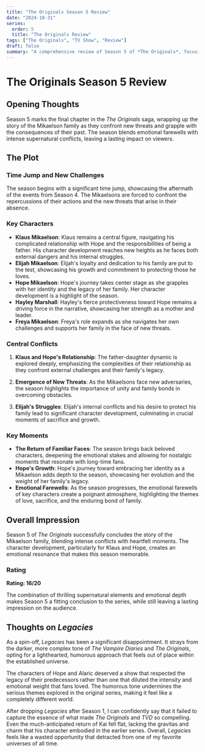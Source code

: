 ```yaml
---
title: "The Originals Season 5 Review"
date: "2024-10-31"
series:
  order: 5
  title: "The Originals Review"
tags: ["The Originals", "TV Show", "Review"]
draft: false
summary: "A comprehensive review of Season 5 of *The Originals*, focusing on the conclusion of the Mikaelson family saga, the emergence of new threats, and reflections on the *Legacies* spin-off."
---
```


# The Originals Season 5 Review

## Opening Thoughts

Season 5 marks the final chapter in the _The Originals_ saga, wrapping up the story of the Mikaelson family as they confront new threats and grapple with the consequences of their past. The season blends emotional farewells with intense supernatural conflicts, leaving a lasting impact on viewers.

## The Plot

### Time Jump and New Challenges

The season begins with a significant time jump, showcasing the aftermath of the events from Season 4. The Mikaelsons are forced to confront the repercussions of their actions and the new threats that arise in their absence.

### Key Characters

- **Klaus Mikaelson**: Klaus remains a central figure, navigating his complicated relationship with Hope and the responsibilities of being a father. His character development reaches new heights as he faces both external dangers and his internal struggles.
- **Elijah Mikaelson**: Elijah's loyalty and dedication to his family are put to the test, showcasing his growth and commitment to protecting those he loves.
- **Hope Mikaelson**: Hope's journey takes center stage as she grapples with her identity and the legacy of her family. Her character development is a highlight of the season.
- **Hayley Marshall**: Hayley's fierce protectiveness toward Hope remains a driving force in the narrative, showcasing her strength as a mother and leader.
- **Freya Mikaelson**: Freya's role expands as she navigates her own challenges and supports her family in the face of new threats.

### Central Conflicts

1. **Klaus and Hope's Relationship**: The father-daughter dynamic is explored deeply, emphasizing the complexities of their relationship as they confront external challenges and their family's legacy.

2. **Emergence of New Threats**: As the Mikaelsons face new adversaries, the season highlights the importance of unity and family bonds in overcoming obstacles.

3. **Elijah's Struggles**: Elijah's internal conflicts and his desire to protect his family lead to significant character development, culminating in crucial moments of sacrifice and growth.

### Key Moments

- **The Return of Familiar Faces**: The season brings back beloved characters, deepening the emotional stakes and allowing for nostalgic moments that resonate with long-time fans.
- **Hope's Growth**: Hope's journey toward embracing her identity as a Mikaelson adds depth to the season, showcasing her evolution and the weight of her family's legacy.
- **Emotional Farewells**: As the season progresses, the emotional farewells of key characters create a poignant atmosphere, highlighting the themes of love, sacrifice, and the enduring bond of family.

## Overall Impression

Season 5 of _The Originals_ successfully concludes the story of the Mikaelson family, blending intense conflicts with heartfelt moments. The character development, particularly for Klaus and Hope, creates an emotional resonance that makes this season memorable.

### Rating

**Rating: 16/20**

The combination of thrilling supernatural elements and emotional depth makes Season 5 a fitting conclusion to the series, while still leaving a lasting impression on the audience.

## Thoughts on _Legacies_

As a spin-off, _Legacies_ has been a significant disappointment. It strays from the darker, more complex tone of _The Vampire Diaries_ and _The Originals_, opting for a lighthearted, humorous approach that feels out of place within the established universe.

The characters of Hope and Alaric deserved a show that respected the legacy of their predecessors rather than one that diluted the intensity and emotional weight that fans loved. The humorous tone undermines the serious themes explored in the original series, making it feel like a completely different world.

After dropping _Legacies_ after Season 1, I can confidently say that it failed to capture the essence of what made _The Originals_ and _TVD_ so compelling. Even the much-anticipated return of Kai fell flat, lacking the gravitas and charm that his character embodied in the earlier series. Overall, _Legacies_ feels like a wasted opportunity that detracted from one of my favorite universes of all time.
